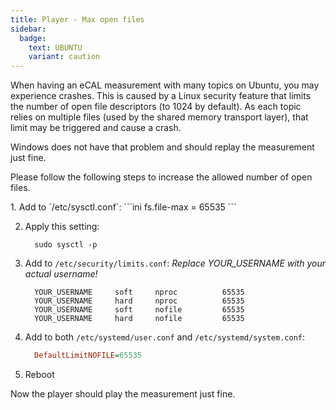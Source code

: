 ```yaml
---
title: Player - Max open files
sidebar:
  badge:
    text: UBUNTU
    variant: caution
---
```



When having an eCAL measurement with many topics on Ubuntu, you may experience crashes.
This is caused by a Linux security feature that limits the number of open file descriptors (to 1024 by default).
As each topic relies on multiple files (used by the shared memory transport layer), that limit may be triggered and cause a crash.

<Aside>
   Windows does not have that problem and should replay the measurement just fine.
</Aside>

Please follow the following steps to increase the allowed number of open files.

<Steps>   
1. Add to `/etc/sysctl.conf`:
    ```ini
      fs.file-max = 65535
    ```
  
2. Apply this setting:
    ```shell
      sudo sysctl -p
    ```

3. Add to `/etc/security/limits.conf`:
   *Replace YOUR_USERNAME with your actual username!*
    ```shell
      YOUR_USERNAME     soft     nproc          65535
      YOUR_USERNAME     hard     nproc          65535
      YOUR_USERNAME     soft     nofile         65535
      YOUR_USERNAME     hard     nofile         65535
    ```

4. Add to both `/etc/systemd/user.conf` and `/etc/systemd/system.conf`:
    ```ini
      DefaultLimitNOFILE=65535
    ```

5. Reboot
</Steps>

Now the player should play the measurement just fine.